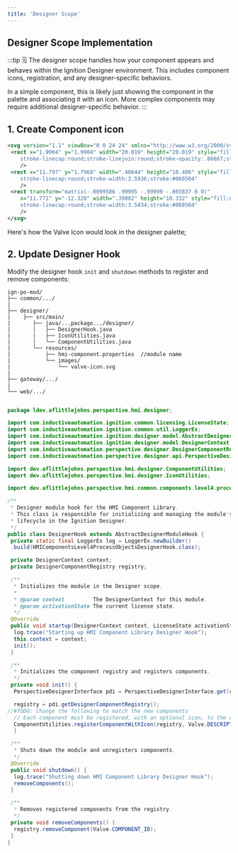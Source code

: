 ```yaml
---
title: 'Designer Scope'
---
```


## Designer Scope Implementation

:::tip 🗒️
The designer scope handles how your component appears and behaves within the Ignition Designer environment. This includes component icons, registration, and any designer-specific behaviors.

In a simple component, this is likely just showing the component in the palette and associating it with an icon. More complex components may require additional designer-specific behavior.
:::

## 1. Create Component icon

``` xml "/designer/src/main/resources/images/hmi/process-objects/valve-icon.svg"
<svg version="1.1" viewBox="0 0 24 24" xmlns="http://www.w3.org/2000/svg">
 <rect x="1.9904" y="1.9904" width="20.019" height="20.019" style="fill:none;
    stroke-linecap:round;stroke-linejoin:round;stroke-opacity:.86667;stroke-width:3.9808;stroke:#8a8886"
    />
 <rect x="11.797" y="1.7968" width=".40644" height="10.406" style="fill:none;
    stroke-linecap:round;stroke-width:3.5936;stroke:#060504"
    />
 <rect transform="matrix(-.0099586 .99995 -.99999 -.003837 0 0)" 
    x="11.771" y="-12.328" width=".39802" height="10.332" style="fill:none;
    stroke-linecap:round;stroke-width:3.5434;stroke:#060504"
    />
</svg>
```

Here's how the Valve Icon would look in the designer palette;

<ValveIcon  />

## 2. Update Designer Hook

Modify the designer hook `init` and `shutdown` methods to register and remove components:

```
ign-po-mod/
├── common/.../
|
├── designer/
|    ├── src/main/
|       ├── java/...package.../designer/
|       |   ├── DesignerHook.java
|       |   ├── IconUtilities.java
|       |   └── ComponentUtilities.java
|       └── resources/ 
|           ├── hmi-component.properties  //module name                           
|           └── images/
|               └── valve-icon.svg     
|
├── gateway/.../
|
└── web/.../

```

```java designer/src/main/java/dev/aflittlejohns/perspective/hmi/designer/DesignerHook.java

package ldev.aflittlejohns.perspective.hmi.designer;

import com.inductiveautomation.ignition.common.licensing.LicenseState;
import com.inductiveautomation.ignition.common.util.LoggerEx;
import com.inductiveautomation.ignition.designer.model.AbstractDesignerModuleHook;
import com.inductiveautomation.ignition.designer.model.DesignerContext;
import com.inductiveautomation.perspective.designer.DesignerComponentRegistry;
import com.inductiveautomation.perspective.designer.api.PerspectiveDesignerInterface;

import dev.aflittlejohns.perspective.hmi.designer.ComponentUtilities;
import dev.aflittlejohns.perspective.hmi.designer.IconUtilities;

import dev.aflittlejohns.perspective.hmi.common.components.level4.process-objects.Valve;

/**
 * Designer module hook for the HMI Component Library.
 * This class is responsible for initializing and managing the module's
 * lifecycle in the Ignition Designer.
 */
public class DesignerHook extends AbstractDesignerModuleHook {
 private static final LoggerEx log = LoggerEx.newBuilder()
 .build(HMIComponentsLevel4ProcessObjectsDesignerHook.class);

 private DesignerContext context;
 private DesignerComponentRegistry registry;

 /**
  * Initializes the module in the Designer scope.
  *
  * @param context         The DesignerContext for this module.
  * @param activationState The current license state.
  */
 @Override
 public void startup(DesignerContext context, LicenseState activationState) {
  log.trace("Starting up HMI Component Library Designer Hook");
  this.context = context;
  init();
 }

 /**
  * Initializes the component registry and registers components.
  */
 private void init() {
  PerspectiveDesignerInterface pdi = PerspectiveDesignerInterface.get(context);

  registry = pdi.getDesignerComponentRegistry();
//#TODO: Change the following to match the new components
  // Each component must be registered, with an optional icon, to the component registry.
  ComponentUtilities.registerComponentWithIcon(registry, Valve.DESCRIPTOR, "/images/valve-icon.svg");
  }

 /**
  * Shuts down the module and unregisters components.
  */
 @Override
 public void shutdown() {
  log.trace("Shutting down HMI Component Library Designer Hook");
  removeComponents();
 }

 /**
  * Removes registered components from the registry.
  */
 private void removeComponents() {
  registry.removeComponent(Valve.COMPONENT_ID);
 }
}

```
